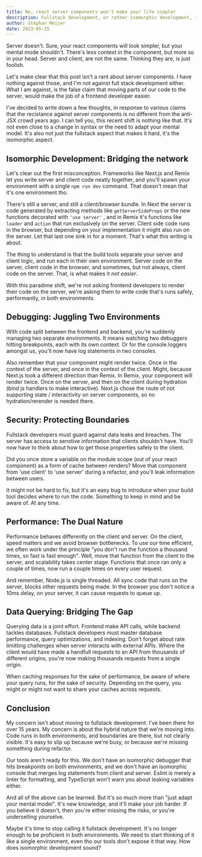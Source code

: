 ```yaml
---
title: No, react server components won't make your life simpler
description: Fullstack development, or rather isomorphic development, isn't as simple as they say.
author: Stephan Meijer
date: 2023-05-25
---
```


Server doesn't. Sure, your react components will look simpler, but your mental mode shouldn't. There's less context in the component, but more so in your head. Server and client, are not the same. Thinking they are, is just foolish.

Let's make clear that this post isn't a rant about server components. I have nothing against those, and I'm not against full stack development either. What I am against, is the false claim that moving parts of our code to the server, would make the job of a frontend developer easier.

I've decided to write down a few thoughts, in response to various claims that the recistance against server components is no different from the anti-JSX crowd years ago. I can tell you, this recent shift is nothing like that. It's not even close to a change in syntax or the need to adapt your mental model. It's also not just the fullstack aspect that makes it hard, it's the isomorphic aspect.

## Isomorphic Development: Bridging the network

Let's clear out the first misconception. Frameworks like Next.js and Remix let you write server and client code neatly together, and you'll spawn your environment with a single `npm run dev` command. That doesn't mean that it's one environment tho.

There's still a server, and still a client/browser bundle. In Next the server is code generated by extracting methods like `getServerSideProps` or the new functions decorated with `'use server'` , and in Remix it's functions like `loader` and `action` that run exclusively on the server. Client side code runs in the browser, but depending on your implementation it might also run on the server. Let that last one sink in for a moment. That's what this writing is about.

The thing to understand is that the build tools separate your server and client logic, and run each in their own environment. Server code on the server, client code in the browser, and sometimes, but not always, client code on the server. That, is what makes it _not easier_.

With this paradime shift, we're not asking frontend developers to render their code on the server, we're asking them to write code that's runs safely, performantly, in both environments.

## Debugging: Juggling Two Environments

With code split between the frontend and backend, you're suddenly managing two separate environments. It means watching two debuggers hitting breakpoints, each with its own context. Or for the console.loggers amongst us, you'll now have log statements in two consoles.

Also remember that your component might render twice. Once in the context of the server, and once in the context of the client. Might, because Next.js took a different direction than Remix. In Remix, your component will render twice. Once on the server, and then on the client during hydration (bind js handlers to make interactive). Next.js chose the route of not supporting state / interactivity on server components, so no hydration/rerender is needed there.

## Security: Protecting Boundaries

Fullstack developers must guard against data leaks and breaches. The server has access to senstive information that clients shouldn't have. You'll now have to think about how to get those properties safely to the client.

Did you once store a variable on the module scope (out of your react component) as a form of cache between renders? Move that component from 'use client' to 'use server' during a refactor, and you'll leak information between users.

It might not be hard to fix, but it's an easy bug to introduce when your build tool decides where to run the code. Something to keep in mind and be aware of. At any time.

## Performance: The Dual Nature

Performance behaves differently on the client and server. On the client, speed matters and we avoid browser bottlenecks. To use our time efficient, we often work under the principle "you don't run the function a thousand times, so fast is fast enough". Well, move that function from the client to the server, and scalability takes center stage. Functions that once ran only a couple of times, now run a couple times on every user request.

And remember, Node.js is single threaded. All sync code that runs on the server, blocks other requests being made. In the browser you don't notice a 10ms delay, on your server, it can cause requests to queue up.

## Data Querying: Bridging The Gap

Querying data is a joint effort. Frontend make API calls, while backend tackles databases. Fullstack developers must master database performance, query optimizations, and indexing. Don't forget about rate limitting challenges when server interacts with external APIs. Where the client would have made a handfull requests to an API from thousands of different origins, you're now making thousands requests from a single origin.

When caching responses for the sake of performance, be aware of where your query runs, for the sake of security. Depending on the query, you might or might not want to share your caches across requests.

## Conclusion

My concern isn't about moving to fullstack development. I've been there for over 15 years. My concern is about the hybrid nature that we're moving into. Code runs in both environments, and boundaries are there, but not clearly visible. It's easy to slip up because we're busy, or because we're missing something during refactor.

Our tools aren't ready for this. We don't have an isomorphic debugger that hits breakpoints on both environments, and we don't have an isomorphic console that merges log statements from client and server. Eslint is merely a linter for formatting, and TypeScript won't warn you about leaking variables either.

And all of the above can be learned. But it's so much more than "just adapt your mental model". It's new knowledge, and it'll make your job harder. If you believe it doesn't, then you're either missing the risks, or you're underselling yourselve.

Maybe it's time to stop calling it fullstack development. It's no longer enough to be proficient in both environments. We need to start thinking of it like a single environment, even tho our tools don't expose it that way. How does isomorphic development sound?
